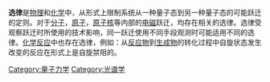 {{Expand English|Selection rule|date=2020-07-28}}
'''选律'''是[[物理|物理]]和[[化学|化学]]中，从形式上限制系统从一种量子态到另一种量子态的可能跃迁的定则。对于[[分子|分子]]，[[原子|原子]]，[[原子核|原子核]]等内部的[[电磁学|电磁]]跃迁，均存在相关的选律。选律受观察跃迁时所使用的技术影响，同一跃迁使用不同手段观测时可能适用不同的选律。[[化学反应|化学反应]]中也存在选律，例如：从[[反应物|反应物]]到[[生成物|生成物]]的转化过程中自旋状态发生改变的反应在形式上是自旋禁阻的。
{{量子力學小作品}}
[[Category:量子力学|Category:量子力学]]
[[Category:光谱学|Category:光谱学]]